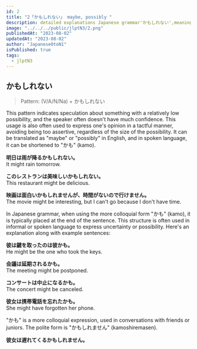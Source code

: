 ```yaml
---
id: 2
title: "2「かもしれない」 maybe, possibly "
description: detailed explanations Japanese grammar'かもしれない',meaning"maybe, possibly"in English.Example.Learn how to use Of かもしれない in Japanese.JLPTN4 grammar
image: "../../../public/jlptN3/2.png"
publishedAt: "2023-08-02"
updatedAt: "2023-08-02"
author: "Japanese0toN1"
isPublished: true
tags:
  - jlptN3
---
```


## かもしれない

> Pattern: (V/A/N/Na) + かもしれない

This pattern indicates speculation about something with a relatively low possibility, and the speaker often doesn't have much confidence. This usage is also often used to express one's opinion in a tactful manner, avoiding being too assertive, regardless of the size of the possibility. It can be translated as "maybe" or "possibly" in English, and in spoken language, it can be shortened to "かも" (kamo).

**明日は雨が降るかもしれない。**  
It might rain tomorrow.

**このレストランは美味しいかもしれない。**  
This restaurant might be delicious.

**映画は面白いかもしれませんが、時間がないので行けません。**  
The movie might be interesting, but I can't go because I don't have time.

In Japanese grammar, when using the more colloquial form "かも" (kamo), it is typically placed at the end of the sentence. This structure is often used in informal or spoken language to express uncertainty or possibility. Here's an explanation along with example sentences:

**彼は鍵を取ったのは彼かも。**  
He might be the one who took the keys.

**会議は延期されるかも。**  
The meeting might be postponed.

**コンサートは中止になるかも。**  
The concert might be canceled.

**彼女は携帯電話を忘れたかも。**  
She might have forgotten her phone.

"かも" is a more colloquial expression, used in conversations with friends or juniors. The polite form is "かもしれません" (kamoshiremasen).

**彼女は遅れてくるかもしれません。**
